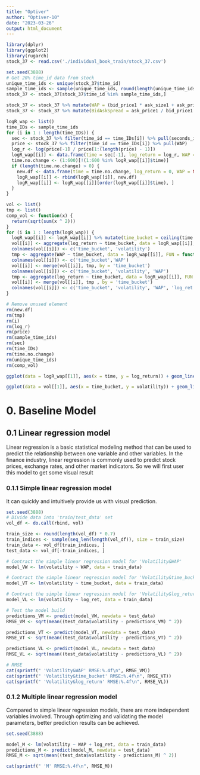 ```yaml
---
title: "Optiver"
author: "Optiver-10"
date: "2023-03-26"
output: html_document
---
```

```r
library(dplyr)
library(ggplot2)
library(rugarch)
stock_37 <- read.csv('./individual_book_train/stock_37.csv')
```

```r
set.seed(3888)
# Get 20% time_id data from stock
unique_time_ids <- unique(stock_37$time_id)
sample_time_ids <- sample(unique_time_ids, round(length(unique_time_ids) * 0.2))
stock_37 <- stock_37[stock_37$time_id %in% sample_time_ids,]

stock_37 <- stock_37 %>% mutate(WAP = (bid_price1 * ask_size1 + ask_price1 * bid_size1) / (bid_size1 + ask_size1))
stock_37 <- stock_37 %>% mutate(BidAskSpread = ask_price1 / bid_price1 - 1)

logR_wap <- list()
time_IDs <- sample_time_ids
for (i in 1 : length(time_IDs)) {
  sec <- stock_37 %>% filter(time_id == time_IDs[i]) %>% pull(seconds_in_bucket)
  price <- stock_37 %>% filter(time_id == time_IDs[i]) %>% pull(WAP)
  log_r <- log(price[-1] / price[1:(length(price) - 1)])
  logR_wap[[i]] <- data.frame(time = sec[-1], log_return = log_r, WAP = price[-1])
  time.no.change <- (1:600)[!(1:600 %in% logR_wap[[i]]$time)]
  if (length(time.no.change) > 0) {
    new.df <- data.frame(time = time.no.change, log_return = 0, WAP = NA)
    logR_wap[[i]] <- rbind(logR_wap[[i]], new.df)
    logR_wap[[i]] <- logR_wap[[i]][order(logR_wap[[i]]$time), ]
  }
}

vol <- list()
tmp <- list()
comp_vol <- function(x) {
  return(sqrt(sum(x ^ 2)))
}
for (i in 1 : length(logR_wap)) {
  logR_wap[[i]] <- logR_wap[[i]] %>% mutate(time_bucket = ceiling(time / 30))
  vol[[i]] <- aggregate(log_return ~ time_bucket, data = logR_wap[[i]], FUN = comp_vol)
  colnames(vol[[i]]) <- c('time_bucket', 'volatility')
  tmp <- aggregate(WAP ~ time_bucket, data = logR_wap[[i]], FUN = function(x) mean(x, na.rm = TRUE))
  colnames(vol[[i]]) <- c('time_bucket','WAP')
  vol[[i]] <- merge(vol[[i]], tmp, by = 'time_bucket')
  colnames(vol[[i]]) <- c('time_bucket', 'volatility', 'WAP')
  tmp <- aggregate(log_return ~ time_bucket, data = logR_wap[[i]], FUN = function(x) mean(x, na.rm = TRUE))
  vol[[i]] <- merge(vol[[i]], tmp , by = 'time_bucket')
  colnames(vol[[i]]) <- c('time_bucket', 'volatility', 'WAP', 'log_ret')
}

# Remove unused element
rm(new.df)
rm(tmp)
rm(i)
rm(log_r)
rm(price)
rm(sample_time_ids)
rm(sec)
rm(time_IDs)
rm(time.no.change)
rm(unique_time_ids)
rm(comp_vol)

ggplot(data = logR_wap[[1]], aes(x = time, y = log_return)) + geom_line() 

ggplot(data = vol[[1]], aes(x = time_bucket, y = volatility)) + geom_line() + geom_point() 
```


# 0. Baseline Model

## 0.1 Linear regression model
Linear regression is a basic statistical modeling method that can be used to predict the relationship between one variable and other variables. In the finance industry, linear regression is commonly used to predict stock prices, exchange rates, and other market indicators.
So we will first user this model to get some visual result

### 0.1.1 Simple linear regression model

It can quickly and intuitively provide us with visual prediction. 

```r
set.seed(3888)
# Divide data into 'train/test_data' set
vol_df <- do.call(rbind, vol)

train_size <- round(length(vol_df) * 0.7)
train_indices <- sample(seq_len(length(vol_df)), size = train_size)
train_data <- vol_df[train_indices, ]
test_data <- vol_df[-train_indices, ]

# Contract the simple linear regression model for 'Volatility&WAP'
model_VW <- lm(volatility ~ WAP, data = train_data)

# Contract the simple linear regression model for 'Volatility&time_bucket'
model_VT <- lm(volatility ~ time_bucket, data = train_data)

# Contract the simple linear regression model for 'Volatility&log_return'
model_VL <- lm(volatility ~ log_ret, data = train_data)

# Test the model build
predictions_VM <- predict(model_VW, newdata = test_data)
RMSE_VM <- sqrt(mean((test_data$volatility - predictions_VM) ^ 2))

predictions_VT <- predict(model_VT, newdata = test_data)
RMSE_VT <- sqrt(mean((test_data$volatility - predictions_VT) ^ 2))

predictions_VL <- predict(model_VL, newdata = test_data)
RMSE_VL <- sqrt(mean((test_data$volatility - predictions_VL) ^ 2))

# RMSE
cat(sprintf(" 'Volatility&WAP' RMSE:%.4f\n", RMSE_VM))
cat(sprintf(" 'Volatility&time_bucket' RMSE:%.4f\n", RMSE_VT))
cat(sprintf(" 'Volatility&log_return' RMSE:%.4f\n", RMSE_VL))
```



### 0.1.2 Multiple linear regression model

Compared to simple linear regression models, there are more independent variables involved. Through optimizing and validating the model parameters, better prediction results can be achieved.


```r
set.seed(3888)

model_M <- lm(volatility ~ WAP + log_ret, data = train_data)
predictions_M <- predict(model_M, newdata = test_data)
RMSE_M <- sqrt(mean((test_data$volatility - predictions_M) ^ 2))

cat(sprintf(" 'M' RMSE:%.4f\n", RMSE_M))
```